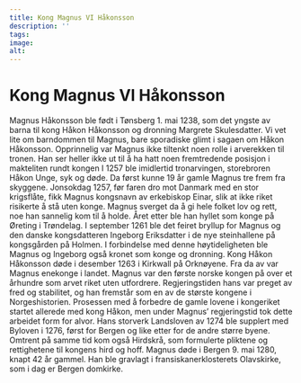 ```yaml
---
title: Kong Magnus VI Håkonsson
description: ''
tags:
image: 
alt: 
---
```



# Kong Magnus VI Håkonsson

Magnus Håkonsson ble født i Tønsberg 1. mai 1238, som det yngste av barna til kong Håkon Håkonsson og dronning Margrete Skulesdatter. Vi vet lite om barndommen til Magnus, bare sporadiske glimt i sagaen om Håkon Håkonsson. Opprinnelig var Magnus ikke tiltenkt noen rolle i arverekken til tronen. Han ser heller ikke ut til å ha hatt noen fremtredende posisjon i makteliten rundt kongen I 1257 ble imidlertid tronarvingen, storebroren Håkon Unge, syk og døde. Da først kunne 19 år gamle Magnus tre frem fra skyggene. Jonsokdag 1257, før faren dro mot Danmark med en stor krigsflåte, fikk Magnus kongsnavn av erkebiskop Einar, slik at ikke riket risikerte å stå uten konge. Magnus sverget da å gi hele folket lov og rett, noe han sannelig kom til å holde. Året etter ble han hyllet som konge på Øreting i Trøndelag. I september 1261 ble det feiret bryllup for Magnus og den danske kongsdatteren Ingeborg Eriksdatter i de nye steinhallene på kongsgården på Holmen. I forbindelse med denne høytideligheten ble Magnus og Ingeborg også kronet som konge og dronning. Kong Håkon Håkonsson døde i desember 1263 i Kirkwall på Orknøyene. Fra da av var Magnus enekonge i landet. Magnus var den første norske kongen på over et århundre som arvet riket uten utfordrere. Regjeringstiden hans var preget av fred og stabilitet, og han fremstår som en av de største kongene i Norgeshistorien. Prosessen med å forbedre de gamle lovene i kongeriket startet allerede med kong Håkon, men under Magnus’ regjeringstid tok dette arbeidet form for alvor. Hans storverk Landsloven av 1274 ble supplert med Byloven i 1276, først for Bergen og like etter for de andre større byene. Omtrent på samme tid kom også Hirdskrå, som formulerte pliktene og rettighetene til kongens hird og hoff. Magnus døde i Bergen 9. mai 1280, knapt 42 år gammel. Han ble gravlagt i fransiskanerklosterets Olavskirke, som i dag er Bergen domkirke.

<Blockquote 
  quote="Lorem ipsum dolor sit amet, consectetur adipiscing elit, sed do eiusmod tempor incididunt ut labore et dolore magna aliqua. Ut enim ad minim veniam, quis nostrud exercitation ullamco laboris nisi ut aliquip ex ea commodo consequat. Duis aute irure dolor in reprehenderit in voluptate velit esse cillum dolore eu fugiat nulla pariatur. Excepteur sint occaecat cupidatat non proident, sunt in culpa qui officia deserunt mollit anim id est laborum. Vis labore scripta ne, ut alii mediocritatem his. Cum ne case tation rationibus, nam ad iusto atomorum assueverit. Id mundi quando mandamus sit, est vide option accusata et. Offendit eleifend moderatius ex vix, quem odio mazim et qui, purto expetendis cotidieque quo cu, veri persius vituperata ei nec. Pri posse graeco definitiones cu, id eam populo quaestio adipiscing, usu quod malorum te."
  footer="— Magnus VI Håkonsson"
/>